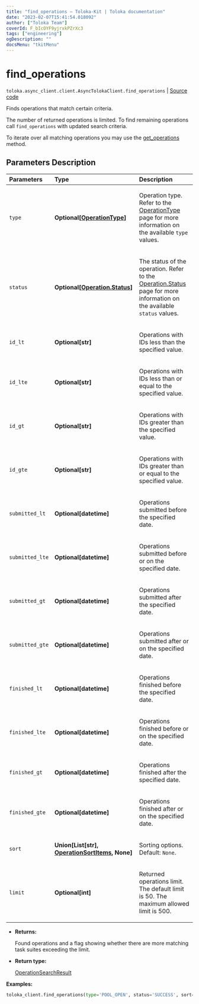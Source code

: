```yaml
---
title: "find_operations — Toloka-Kit | Toloka documentation"
date: "2023-02-07T15:41:54.018092"
author: ["Toloka Team"]
coverId: F_bIcOYF9yjrxkPZrXc3
tags: ["engineering"]
ogDescription: ""
docsMenu: "tkitMenu"
---
```


# find_operations
`toloka.async_client.client.AsyncTolokaClient.find_operations` | [Source code](https://github.com/Toloka/toloka-kit/blob/v1.1.3/src/client/__init__.py#L0)

Finds operations that match certain criteria.

The number of returned operations is limited. To find remaining operations call `find_operations` with updated search criteria.

To iterate over all matching operations you may use the [get_operations](/docs/toloka-kit/reference/toloka.client.TolokaClient.get_operations) method.

## Parameters Description

| Parameters | Type | Description |
| :----------| :----| :-----------|
`type`|**Optional\[[OperationType](/docs/toloka-kit/reference/toloka.client.operations.OperationType)\]**|<p>Operation type. Refer to the [OperationType](/docs/toloka-kit/reference/toloka.client.operations.OperationType) page for more information on the available `type` values.</p>
`status`|**Optional\[[Operation.Status](/docs/toloka-kit/reference/toloka.client.operations.Operation.Status)\]**|<p>The status of the operation. Refer to the [Operation.Status](/docs/toloka-kit/reference/toloka.client.operations.Operation.Status) page for more information on the available `status` values.</p>
`id_lt`|**Optional\[str\]**|<p>Operations with IDs less than the specified value.</p>
`id_lte`|**Optional\[str\]**|<p>Operations with IDs less than or equal to the specified value.</p>
`id_gt`|**Optional\[str\]**|<p>Operations with IDs greater than the specified value.</p>
`id_gte`|**Optional\[str\]**|<p>Operations with IDs greater than or equal to the specified value.</p>
`submitted_lt`|**Optional\[datetime\]**|<p>Operations submitted before the specified date.</p>
`submitted_lte`|**Optional\[datetime\]**|<p>Operations submitted before or on the specified date.</p>
`submitted_gt`|**Optional\[datetime\]**|<p>Operations submitted after the specified date.</p>
`submitted_gte`|**Optional\[datetime\]**|<p>Operations submitted after or on the specified date.</p>
`finished_lt`|**Optional\[datetime\]**|<p>Operations finished before the specified date.</p>
`finished_lte`|**Optional\[datetime\]**|<p>Operations finished before or on the specified date.</p>
`finished_gt`|**Optional\[datetime\]**|<p>Operations finished after the specified date.</p>
`finished_gte`|**Optional\[datetime\]**|<p>Operations finished after or on the specified date.</p>
`sort`|**Union\[List\[str\], [OperationSortItems](/docs/toloka-kit/reference/toloka.client.search_requests.OperationSortItems), None\]**|<p>Sorting options. Default: `None`.</p>
`limit`|**Optional\[int\]**|<p>Returned operations limit. The default limit is 50. The maximum allowed limit is 500.</p>

* **Returns:**

  Found operations and a flag showing whether there are more matching task suites exceeding the limit.

* **Return type:**

  [OperationSearchResult](/docs/toloka-kit/reference/toloka.client.search_results.OperationSearchResult)

**Examples:**

```python
toloka_client.find_operations(type='POOL_OPEN', status='SUCCESS', sort=['-finished'], limit=3)
```
